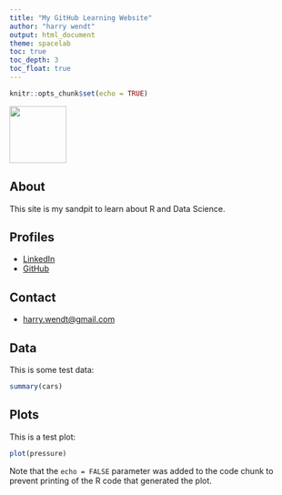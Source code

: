 ```yaml
---
title: "My GitHub Learning Website"
author: "harry wendt"
output: html_document
theme: spacelab
toc: true
toc_depth: 3
toc_float: true
---
```



```r
knitr::opts_chunk$set(echo = TRUE)
```

![](image/harry.jpg){width=100px}

## About

This site is my sandpit to learn about R and Data Science.

## Profiles

* [LinkedIn](https://www.linkedin.com/in/harrywendt/)
* [GitHub](http://github.com/harry-wendt)

## Contact

* [harry.wendt@gmail.com](mailto:harry.wendt@gmail.com)

## Data

This is some test data:

```r
summary(cars)
```

## Plots

This is a test plot:

```r
plot(pressure)
```

Note that the `echo = FALSE` parameter was added to the code chunk to prevent printing of the R code that generated the plot.
